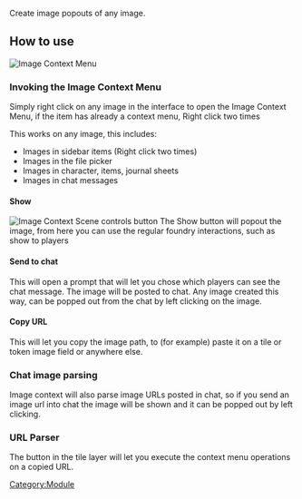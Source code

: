 Create image popouts of any image.

## How to use

![Image Context Menu](Icmenu.png "Image Context Menu")

### Invoking the Image Context Menu

Simply right click on any image in the interface to open the Image
Context Menu, if the item has already a context menu, Right click two
times

This works on any image, this includes:

  - Images in sidebar items (Right click two times)
  - Images in the file picker
  - Images in character, items, journal sheets
  - Images in chat messages

#### Show

![Image Context Scene controls button](Icbutton.png
"Image Context Scene controls button") The Show button will popout the
image, from here you can use the regular foundry interactions, such as
show to players

#### Send to chat

This will open a prompt that will let you chose which players can see
the chat message. The image will be posted to chat. Any image created
this way, can be popped out from the chat by left clicking on the image.

#### Copy URL

This will let you copy the image path, to (for example) paste it on a
tile or token image field or anywhere else.

### Chat image parsing

Image context will also parse image URLs posted in chat, so if you send
an image url into chat the image will be shown and it can be popped out
by left clicking.

### URL Parser

The button in the tile layer will let you execute the context menu
operations on a copied URL.

[Category:Module](Category:Module "wikilink")
